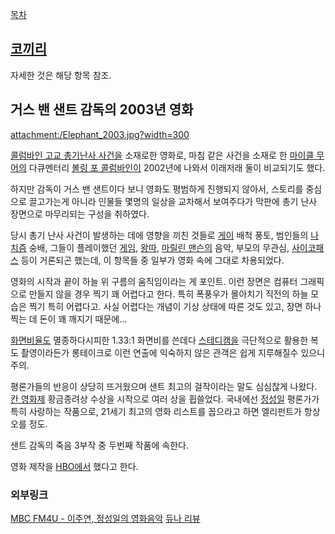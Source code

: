 [[목차]]

== [[코끼리]] ==
자세한 것은 해당 항목 참조.

== 거스 밴 샌트 감독의 2003년 영화 ==
attachment:/Elephant_2003.jpg?width=300

[[콜럼바인 고교 총기난사 사건]]을 소재로한 영화로, 마침 같은 사건을 소재로 한 [[마이클 무어]]의 다큐멘터리 [[볼링 포 콜럼바인]]이 2002년에 나와서 이래저래 둘이 비교되기도 했다.

하지만 감독이 거스 밴 샌트이다 보니 영화도 평범하게 진행되지 않아서, 스토리를 중심으로 끌고가는게 아니라 인물들 몇명의 일상을 교차해서 보여주다가 막판에 총기 난사 장면으로 마무리되는 구성을 취하였다.

당시 총기 난사 사건이 발생하는 데에 영향을 끼친 것들로 [[게이]] 배척 풍토, 범인들의 [[나치즘]] 숭배, 그들이 플레이했던 [[게임]], [[왕따]], [[마릴린 맨슨]]의 음악, 부모의 무관심, [[사이코패스]] 등이 거론되곤 했는데, 이 항목들 중 일부가 영화 속에 그대로 차용되었다.

영화의 시작과 끝이 하늘 위 구름의 움직임이라는 게 포인트. 이런 장면은 컴퓨터 그래픽으로 만들지 않을 경우 찍기 꽤 어렵다고 한다. 특히 폭풍우가 몰아치기 직전의 하늘 모습은 찍기 특히 어렵다고. 사실 어렵다는 개념이 기상 상태에 따른 것도 있고, 장면 하나 찍는 데 돈이 꽤 깨지기 때문에...

[[화면비율]]도 멸종하다시피한 1.33:1 화면비를 쓴데다 [[스테디캠]]을 극단적으로 활용한 복도 촬영이라든가 롱테이크로 이런 연출에 익숙하지 않은 관객은 쉽게 지루해질수 있으니 주의.

평론가들의 반응이 상당히 뜨거웠으며 샌트 최고의 걸작이라는 말도 심심찮게 나왔다. [[칸 영화제]] 황금종려상 수상을 시작으로 여러 상을 휩쓸었다. 국내에선 [[정성일]] 평론가가 특히 사랑하는 작품으로, 21세기 최고의 영화 리스트를 꼽으라고 하면 엘리펀트가 항상 오를 정도.

샌트 감독의 죽음 3부작 중 두번째 작품에 속한다.

영화 제작을 [[HBO]]에서 했다고 한다.
=== 외부링크 ===
[http://pds23.egloos.com/pds/201111/03/45/movie_20111028_edit.mp3 MBC FM4U - 이주연, 정성일의 영화음악]
[http://djuna.cine21.com/movies/elephant.html 듀나 리뷰]
